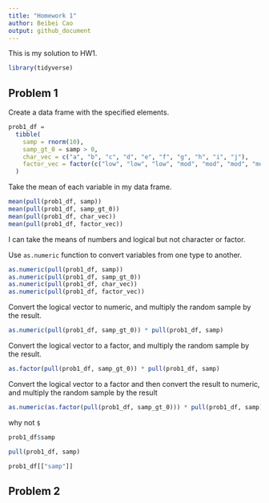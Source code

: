```yaml
---
title: "Homework 1"
author: Beibei Cao
output: github_document
---
```


This is my solution to HW1.

```r
library(tidyverse)
```


## Problem 1

Create a data frame with the specified elements. 

```r
prob1_df = 
  tibble(
    samp = rnorm(10),
    samp_gt_0 = samp > 0,
    char_vec = c("a", "b", "c", "d", "e", "f", "g", "h", "i", "j"),
    factor_vec = factor(c("low", "low", "low", "mod", "mod", "mod", "mod", "high", "high", "high"))
  )
```

Take the mean of each variable in my data frame.

```r
mean(pull(prob1_df, samp))
mean(pull(prob1_df, samp_gt_0))
mean(pull(prob1_df, char_vec))
mean(pull(prob1_df, factor_vec))
```

I can take the means of numbers and logical but not character or factor.


Use `as.numeric` function to convert variables from one type to another.

```r
as.numeric(pull(prob1_df, samp))
as.numeric(pull(prob1_df, samp_gt_0))
as.numeric(pull(prob1_df, char_vec))
as.numeric(pull(prob1_df, factor_vec))
```

Convert the logical vector to numeric, and multiply the random sample by the result.
```r
as.numeric(pull(prob1_df, samp_gt_0)) * pull(prob1_df, samp)
```

Convert the logical vector to a factor, and multiply the random sample by the result.
```r
as.factor(pull(prob1_df, samp_gt_0)) * pull(prob1_df, samp)
```

Convert the logical vector to a factor and then convert the result to numeric, and multiply the random sample by the result
```r
as.numeric(as.factor(pull(prob1_df, samp_gt_0))) * pull(prob1_df, samp)
```

why not `$`
```r
prob1_df$samp

pull(prob1_df, samp)

prob1_df[["samp"]]
```


## Problem 2